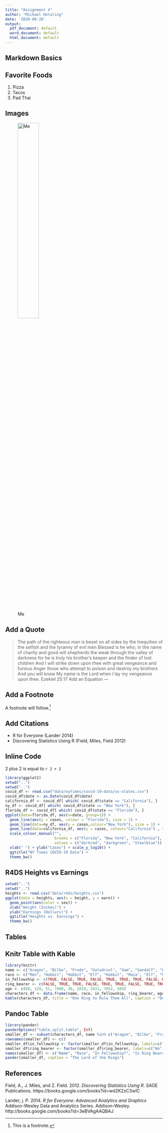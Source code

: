 ```yaml
---
title: "Assignment 4"
author: "Michael Hotaling"
date: '2020-09-20'
output:
  pdf_document: default
  word_document: default
  html_document: default
---
```


Markdown Basics
---


Favorite Foods
---
1. Pizza
2. Tacos
3. Pad Thai

Images
---
![Me]("MFW.jpg"){width=40%}


Add a Quote
---
> The path of the righteous man is beset on all sides by the
Inequities of the selfish and the tyranny of evil men
Blessed is he who, in the name of charity and good will
shepherds the weak through the valley of darkness
for he is truly his brother's keeper and the finder of lost children
And I will strike down upon thee with great vengeance and furious
Anger those who attempt to poison and destroy my brothers
And you will know
My name is the Lord when I lay my vengeance upon thee. Ezekiel 25:17
Add an Equation
---
\begin{equation}
 \Pr(A|B)=\frac{\Pr(B|A)\Pr(A)}{\Pr(B|A)\Pr(A)+\Pr(B|\neg A)\Pr(\neg A)}
\end{equation}


Add a Footnote
---
A footnote will follow.^[This is a footnote.]


## Add Citations

* R for Everyone (Lander 2014)
* Discovering Statistics Using R (Field, Miles, Field 2012)

Inline Code
---
2 plus 2 is equal to `r 2 + 2`

```r
library(ggplot2)
setwd("..")
setwd("..")
covid_df <- read.csv("data/nytimes/covid-19-data/us-states.csv")
covid_df$date <- as.Date(covid_df$date)
california_df <- covid_df[ which( covid_df$state == "California"), ]
ny_df <- covid_df[ which( covid_df$state == "New York"), ]
florida_df <- covid_df[ which( covid_df$state == "Florida"), ]
ggplot(data=florida_df, aes(x=date, group=1)) +
  geom_line(aes(y = cases, colour = "Florida"), size = 1) +
  geom_line(data=ny_df, aes(y = cases,colour="New York"), size = 1) +
  geom_line(data=california_df, aes(y = cases, colour="California") , size = 1) +
  scale_colour_manual("",
                      breaks = c("Florida", "New York", "California"),
                      values = c("darkred", "darkgreen", "Steelblue")) +
  xlab(" ") + ylab("Cases") + scale_y_log10() +
  ggtitle("NY Times COVID-19 Data") + 
  theme_bw()
```

R4DS Heights vs Earnings
---
```r
setwd("..")
setwd("..")
heights <- read.csv("data/r4ds/heights.csv")
ggplot(data = heights, aes(x = height, y = earn)) + 
  geom_point(aes(color = sex)) +
  xlab("Height (Inches)") +
  ylab("Earnings (Dollars)") +
  ggtitle("Heights vs. Earnings") +
  theme_bw()
```

Tables
---

Knitr Table with Kable
---
```r
library(knitr)
name <- c("Aragon", "Bilbo", "Frodo", "Galadriel", "Sam", "Gandalf", "Legolas", "Sauron", "Gollum")
race <- c("Men", "Hobbit", "Hobbit", "Elf", "Hobbit", "Maia", "Elf", "Maia", "Hobbit")
in_fellowship <- c(TRUE, FALSE, TRUE, FALSE, TRUE, TRUE, TRUE, FALSE, FALSE)
ring_bearer <- c(FALSE, TRUE, TRUE, FALSE, TRUE, TRUE, FALSE, TRUE, TRUE)
age <- c(88, 129, 51, 7000, 36, 2019, 2931, 7052, 589)
characters_df <- data.frame(name, race, in_fellowship, ring_bearer, age)
kable(characters_df, title = "One Ring to Rule Them All", caption = "One Ring to Rule Them All" )
```



Pandoc Table
---
```r
library(pander)
panderOptions("table.split.table", Inf)
smaller_df <- subset(characters_df, name %in% c("Aragon", "Bilbo", "Frodo", "Sam", "Sauron"))
rownames(smaller_df) <- c()
smaller_df$in_fellowship <- factor(smaller_df$in_fellowship, labels=c("No", "Yes"))
smaller_df$ring_bearer <- factor(smaller_df$ring_bearer, labels=c("No", "Yes"))
names(smaller_df) <- c("Name", "Race", "In Fellowship?", "Is Ring Bearer?", "Age")
pander(smaller_df, caption = "The Lord of the Rings")
```

References
---
Field, A., J. Miles, and Z. Field. 2012. *Discovering Statistics Using R.* SAGE Publications. https://books.google.com/books?id=wd2K2zC3wIC

Lander, j. P. 2014. *R for Everyone: Advanced Analytics and Graphics* Addison-Wesley Data and Analytics Series. Addison-Wesley. http://books.google.com/books?id=3eBVAgAAQBAJ